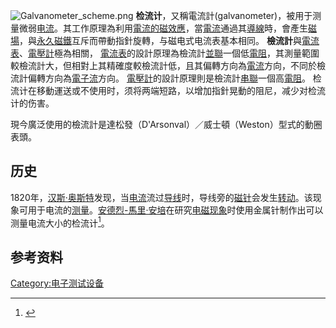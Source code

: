 {{NoteTA|G1=Physics}}
[[Image:Galvanometer_scheme.png|thumb]]
'''检流计'''，又稱電流計(galvanometer)，被用于测量微弱[[电流|电流]]。其工作原理為利用[[電流的磁效應|電流的磁效應]]，當[[電流|電流]]通過其[[導線|導線]]時，會產生[[磁場|磁場]]，與[[永久磁鐵|永久磁鐵]]互斥而帶動指針旋轉，与磁电式电流表基本相同。
'''檢流計'''與[[電流表|電流表]]、[[電壓計|電壓計]]極為相關，
[[電流表|電流表]]的設計原理為檢流計[[並聯|並聯]]一個低[[電阻|電阻]]，其測量範圍較檢流計大，但相對上其精確度較檢流計低，且其偏轉方向為[[電流|電流]]方向，不同於檢流計偏轉方向為[[電子流|電子流]]方向。
[[電壓計|電壓計]]的設計原理則是檢流計[[串聯|串聯]]一個高[[電阻|電阻]]。
检流计在移動運送或不使用时，须将两端短路，以增加指針晃動的阻尼，减少对检流计的伤害。

現今廣泛使用的檢流計是達松發（D'Arsonval）／威士頓（Weston）型式的動圈表頭。

== 历史 ==
1820年，[[汉斯·奥斯特|汉斯·奥斯特]]发现，当[[电流|电流]]流过[[导线|导线]]时，导线旁的[[司南|磁针]]会发生[[转动|转动]]。该现象可用于电流的[[测量|测量]]。[[安德烈-馬里·安培|安德烈-馬里·安培]]在研究[[电磁现象|电磁现象]]时使用金属针制作出可以测量电流大小的检流计<ref>{{cite web|title=Biography of Andre Marie Ampere|2=Simply Knowledge|url=http://simplyknowledge.com/popular/biography/andre-marie-ampere|website=http://simplyknowledge.com/|accessdate=2017-01-25|archive-date=2017-09-24|archive-url=https://web.archive.org/web/20170924001701/http://simplyknowledge.com/popular/biography/andre-marie-ampere|dead-url=no}}</ref>。

== 参考资料 ==
{{reflist}}

{{電子儀器與測量設備}}
[[Category:电子测试设备|Category:电子测试设备]]